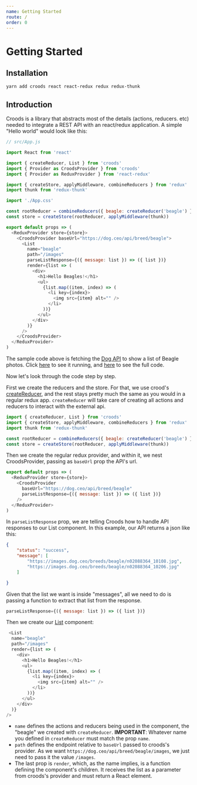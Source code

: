 ```yaml
---
name: Getting Started
route: /
order: 0
---
```


# Getting Started


## Installation
`yarn add croods react react-redux redux redux-thunk`

## Introduction
Croods is a library that abstracts most of the details (actions, reducers. etc) needed to integrate a REST API with an react/redux application.
A simple "Hello world" would look like this:

```javascript
// src/App.js

import React from 'react'

import { createReducer, List } from 'croods'
import { Provider as CroodsProvider } from 'croods'
import { Provider as ReduxProvider } from 'react-redux'

import { createStore, applyMiddleware, combineReducers } from 'redux'
import thunk from 'redux-thunk'

import './App.css'

const rootReducer = combineReducers({ beagle: createReducer('beagle') })
const store = createStore(rootReducer, applyMiddleware(thunk))

export default props => (
  <ReduxProvider store={store}>
    <CroodsProvider baseUrl="https://dog.ceo/api/breed/beagle">
      <List
        name="beagle"
        path="/images"
        parseListResponse={({ message: list }) => ({ list })}
        render={list => (
          <div>
            <h1>Hello Beagles!</h1>
            <ul>
              {list.map((item, index) => (
                <li key={index}>
                  <img src={item} alt="" />
                </li>
              ))}
            </ul>
          </div>
        )}
      />
    </CroodsProvider>
  </ReduxProvider>
)
```

The sample code above is fetching the [Dog API](https://dog.ceo/dog-api/) to show a list of Beagle photos. Click [here](https://hello-beagles.herokuapp.com) to see it running, and [here]() to see the full code.

Now let's look through the code step by step.

First we create the reducers and the store. For that, we use crood's [createReducer](http://linkto.docs), and the rest stays pretty much the same as you would in a regular redux app. `createReducer` will take care of creating all actions and reducers to interact with the external api.

```javascript
import { createReducer, List } from 'croods'
import { createStore, applyMiddleware, combineReducers } from 'redux'
import thunk from 'redux-thunk'

const rootReducer = combineReducers({ beagle: createReducer('beagle') })
const store = createStore(rootReducer, applyMiddleware(thunk))
```

Then we create the regular redux provider, and within it, we nest CroodsProvider, passing as `baseUrl` prop the API's url.

```javascript
export default props => (
  <ReduxProvider store={store}>
    <CroodsProvider
      baseUrl="https://dog.ceo/api/breed/beagle"
      parseListResponse={({ message: list }) => ({ list })}
    />
  </ReduxProvider>
)
```

In `parseListResponse` prop, we are telling Croods how to handle API responses to our List component. In this example, our API returns a json like this:

```json
{
    "status": "success",
    "message": [
        "https://images.dog.ceo/breeds/beagle/n02088364_10108.jpg",
        "https://images.dog.ceo/breeds/beagle/n02088364_10206.jpg"
    ]

}
```

Given that the list we want is inside "messages", all we need to do is passing a function to extract that list from the response.

```javascript
parseListResponse={({ message: list }) => ({ list })}
```


Then we create our [List](http://linkto.docs) component: 
```javascript
 <List
  name="beagle"
  path="/images"
  render={list => (
    <div>
      <h1>Hello Beagles!</h1>
      <ul>
        {list.map((item, index) => (
          <li key={index}>
            <img src={item} alt="" />
          </li>
        ))}
      </ul>
    </div>
  )}
/>
```
- `name` defines the actions and reducers being used in the component, the "beagle" we created with `createReducer`. **IMPORTANT**: Whatever name you defined in `createReducer` must match the prop `name`.
- `path` defines the endpoint relative to `baseUrl` passed to croods's provider. As we want `https://dog.ceo/api/breed/beagle/images`, we just need to pass it the value `/images`. 
- The last prop is `render`, which, as the name implies, is a function defining the component's children. It receives the list as a parameter from croods's provider and must return a React element.
